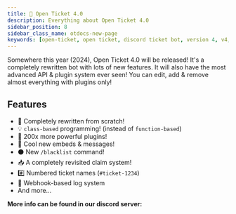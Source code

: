 ```yaml
---
title: 🎉 Open Ticket 4.0
description: Everything about Open Ticket 4.0
sidebar_position: 8
sidebar_class_name: otdocs-new-page
keywords: [open-ticket, open ticket, discord ticket bot, version 4, v4, future]
---
```

<head>
    <link rel="apple-touch-icon" href="/img/logo_vertical.png"/>
</head>

Somewhere this year (2024), Open Ticket 4.0 will be released!
It's a completely rewritten bot with lots of new features.
It will also have the most advanced API & plugin system ever seen! You can edit, add & remove almost everything with plugins only!

## Features
- 📝 Completely rewritten from scratch!
- 💡 `class-based` programming! (instead of `function-based`)
- 🔌 200x more powerful plugins!
- 💬 Cool new embeds & messages!
- ⚫️ New `/blacklist` command!
- 📥 A completely revisited claim system!
- #️⃣ Numbered ticket names (`#ticket-1234`)
- 📁 Webhook-based log system
- And more...

**More info can be found in our discord server:**
<LinkBlock mode="image" image="/img/logo/discord.png" isdoc="false" url="https://discord.dj-dj.be" name="Join our discord server!" description="DJdj Development"></LinkBlock>
